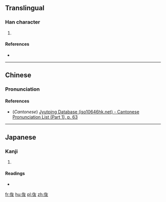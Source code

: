 ==Translingual==

===Han character===
{{Han char|rn=9|rad=人|as=04|sn=6|four=|canj=人大水 (OKE)|ids=⿰[[亻]][[友]]}}

# {{defn|Han|sort=人04}}

====References====
* {{Han ref|kx=0096.121|dkj=00452|hdz=10120.030|uh=4F16|ud=20246}}

----

==Chinese==
{{zh-hanzi-box|[[伖]]}}

===Pronunciation===
{{zh-pron
|m=tǎng
|c=tong2
|mc=
|oc=
|ma=
|cat=
}}

====References====
*(''Cantonese'') [http://www.iso10646hk.net/jp/document/download.jsp Jyutping Database (iso10646hk.net) - Cantonese Pronunciation List (Part 1), p. 63]

----

==Japanese==

===Kanji===
{{ja-kanji|grade=|rs=人04}}

# {{defn|lang=ja|sort=人04}}

====Readings====
* {{ja-readings|on=[[ど]] (do), [[とう]] (tō)|kun=}}

[[fr:伖]]
[[hu:伖]]
[[pl:伖]]
[[zh:伖]]